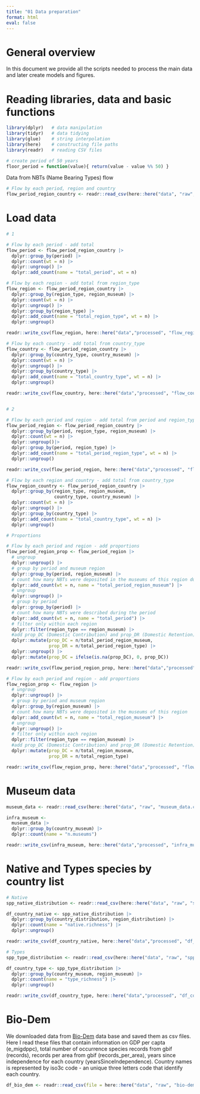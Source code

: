 ```yaml
---
title: "01 Data preparation"
format: html
eval: false
---
```


# General overview

In this document we provide all the scripts needed to process the main data and later create models and figures.

# Reading libraries, data and basic functions

```r
library(dplyr)   # data manipulation
library(tidyr)   # data tidying
library(glue)    # string interpolation
library(here)    # constructing file paths
library(readr)   # reading CSV files

# create period of 50 years
floor_period = function(value){ return(value - value %% 50) }
```

Data from NBTs (Name Bearing Types) flow

```r
# Flow by each period, region and country
flow_period_region_country <- readr::read_csv(here::here("data", "raw", "flow_period_region_country.csv"))
```

# Load data

```r
# 1

# Flow by each period - add total
flow_period <- flow_period_region_country |> 
  dplyr::group_by(period) |> 
  dplyr::count(wt = n) |> 
  dplyr::ungroup() |>
  dplyr::add_count(name = "total_period", wt = n)

# Flow by each region - add total from region_type
flow_region <- flow_period_region_country |> 
  dplyr::group_by(region_type, region_museum) |> 
  dplyr::count(wt = n) |> 
  dplyr::ungroup() |>
  dplyr::group_by(region_type) |>
  dplyr::add_count(name = "total_region_type", wt = n) |> 
  dplyr::ungroup()

readr::write_csv(flow_region, here::here("data","processed", "flow_region.csv"))

# Flow by each country - add total from country_type
flow_country <- flow_period_region_country |> 
  dplyr::group_by(country_type, country_museum) |> 
  dplyr::count(wt = n) |> 
  dplyr::ungroup() |>
  dplyr::group_by(country_type) |>
  dplyr::add_count(name = "total_country_type", wt = n) |> 
  dplyr::ungroup()

readr::write_csv(flow_country, here::here("data","processed", "flow_country.csv"))


# 2

# Flow by each period and region - add total from period and region_type
flow_period_region <- flow_period_region_country |> 
  dplyr::group_by(period, region_type, region_museum) |> 
  dplyr::count(wt = n) |> 
  dplyr::ungroup()|>
  dplyr::group_by(period, region_type) |>
  dplyr::add_count(name = "total_period_region_type", wt = n) |> 
  dplyr::ungroup()

readr::write_csv(flow_period_region, here::here("data","processed", "flow_period_region.csv"))

# Flow by each region and country - add total from country_type
flow_region_country <- flow_period_region_country |> 
  dplyr::group_by(region_type, region_museum,
                  country_type, country_museum) |> 
  dplyr::count(wt = n) |> 
  dplyr::ungroup() |>
  dplyr::group_by(country_type) |>
  dplyr::add_count(name = "total_country_type", wt = n) |> 
  dplyr::ungroup()

# Proportions

# Flow by each period and region - add proportions
flow_period_region_prop <- flow_period_region |>
  # ungroup
  dplyr::ungroup() |>
  # group by period and museum region
  dplyr::group_by(period, region_museum) |>
  # count how many NBTs were deposited in the museums of this region during the period
  dplyr::add_count(wt = n, name = "total_period_region_museum") |>
  # ungroup
  dplyr::ungroup() |>
  # group by period
  dplyr::group_by(period) |>
  # count how many NBTs were described during the period
  dplyr::add_count(wt = n, name = "total_period") |>
  # filter only within each region
  dplyr::filter(region_type == region_museum) |>
  #add prop_DC (Domestic Contribution) and prop_DR (Domestic Retention)
  dplyr::mutate(prop_DC = n/total_period_region_museum,
                prop_DR = n/total_period_region_type) |> 
  dplyr::ungroup() |> 
  dplyr::mutate(prop_DC = ifelse(is.na(prop_DC), 0, prop_DC))

readr::write_csv(flow_period_region_prop, here::here("data","processed", "flow_period_region_prop.csv"))

# Flow by each period and region - add proportions
flow_region_prop <- flow_region |>
  # ungroup
  dplyr::ungroup() |>
  # group by period and museum region
  dplyr::group_by(region_museum) |>
  # count how many NBTs were deposited in the museums of this region
  dplyr::add_count(wt = n, name = "total_region_museum") |>
  # ungroup
  dplyr::ungroup() |>
  # filter only within each region
  dplyr::filter(region_type == region_museum) |>
  #add prop_DC (Domestic Contribution) and prop_DR (Domestic Retention)
  dplyr::mutate(prop_DC = n/total_region_museum,
                prop_DR = n/total_region_type)

readr::write_csv(flow_region_prop, here::here("data","processed", "flow_region_prop.csv"))
```

# Museum data

```r
museum_data <- readr::read_csv(here::here("data", "raw", "museum_data.csv"))

infra_museum <-
  museum_data |>
  dplyr::group_by(country_museum) |>
  dplyr::count(name = "n.museums")

readr::write_csv(infra_museum, here::here("data","processed", "infra_museum.csv"))
```

# Native and Types species by country list

```r
# Native
spp_native_distribution <- readr::read_csv(here::here("data", "raw", "spp_native_distribution.csv")) 

df_country_native <- spp_native_distribution |>
  dplyr::group_by(country_distribution, region_distribution) |>
  dplyr::count(name = "native.richness") |>
  dplyr::ungroup()

readr::write_csv(df_country_native, here::here("data","processed", "df_country_native.csv"))

# Types
spp_type_distribution <- readr::read_csv(here::here("data", "raw", "spp_type_distribution.csv")) 

df_country_type <- spp_type_distribution |>
  dplyr::group_by(country_museum, region_museum) |>
  dplyr::count(name = "type_richness") |>
  dplyr::ungroup()

readr::write_csv(df_country_type, here::here("data","processed", "df_country_type.csv"))

```

# Bio-Dem

We downloaded data from [Bio-Dem](https://bio-dem.surge.sh/#awards) data base and saved them as csv files. Here I read these files that contain information on GDP per capta (e_migdppc), total number of occurrence species records from gbif (records), records per area from gbif (records_per_area), years since independence for each country (yearsSinceIndependence). Country names is represented by iso3c code - an unique three letters code that identify each country.

```r
df_bio_dem <- readr::read_csv(file = here::here("data", "raw", "bio-dem_data.csv"))
```
